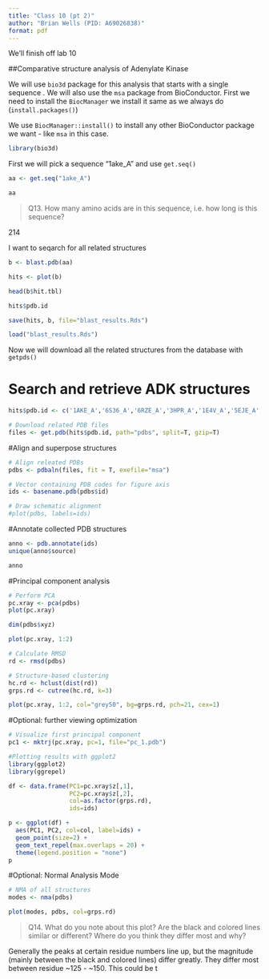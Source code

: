 ```yaml
---
title: "Class 10 (pt 2)"
author: "Brian Wells (PID: A69026838)"
format: pdf
---
```



We'll finish off lab 10

##Comparative structure analysis of Adenylate Kinase

We will use `bio3d` package for this analysis that starts with a single sequence .
We will also use the `msa` package from BioConductor.
First we need to install the `BiocManager` we install it same as we always do (`install.packages()`)

We use `BiocManager::install()` to install any other BioConductor package we want - like `msa` in this case.

```r
library(bio3d)
```

First we will pick a sequence "1ake_A" and use `get.seq()`
```r
aa <- get.seq("1ake_A")
```

```r
aa
```


>Q13. How many amino acids are in this sequence, i.e. how long is this sequence? 

214

I want to seqarch for all related structures
```r
b <- blast.pdb(aa)
```
```r
hits <- plot(b)
```

```r
head(b$hit.tbl)
```

```r
hits$pdb.id
```

```r
save(hits, b, file="blast_results.Rds")
```

```r
load("blast_results.Rds")
```

Now we will download all the related structures from the database with `getpds()`






# Search and retrieve ADK structures

```r
hits$pdb.id <- c('1AKE_A','6S36_A','6RZE_A','3HPR_A','1E4V_A','5EJE_A','1E4Y_A','3X2S_A','6HAP_A','6HAM_A','4K46_A','3GMT_A','4PZL_A')

```

```r
# Download related PDB files
files <- get.pdb(hits$pdb.id, path="pdbs", split=T, gzip=T)
```

#Align and superpose structures


```r
# Align releated PDBs
pdbs <- pdbaln(files, fit = T, exefile="msa")
```

```r
# Vector containing PDB codes for figure axis
ids <- basename.pdb(pdbs$id)

# Draw schematic alignment
#plot(pdbs, labels=ids)

```

#Annotate collected PDB structures

```r
anno <- pdb.annotate(ids)
unique(anno$source)
```

```r
anno
```
#Principal component analysis


```r
# Perform PCA
pc.xray <- pca(pdbs)
plot(pc.xray)
```

```r
dim(pdbs$xyz)
```

```r
plot(pc.xray, 1:2)
```


```r
# Calculate RMSD
rd <- rmsd(pdbs)

# Structure-based clustering
hc.rd <- hclust(dist(rd))
grps.rd <- cutree(hc.rd, k=3)

plot(pc.xray, 1:2, col="grey50", bg=grps.rd, pch=21, cex=1)
```

#Optional: further viewing optimization

```r
# Visualize first principal component
pc1 <- mktrj(pc.xray, pc=1, file="pc_1.pdb")
```

```r
#Plotting results with ggplot2
library(ggplot2)
library(ggrepel)

df <- data.frame(PC1=pc.xray$z[,1], 
                 PC2=pc.xray$z[,2], 
                 col=as.factor(grps.rd),
                 ids=ids)

p <- ggplot(df) + 
  aes(PC1, PC2, col=col, label=ids) +
  geom_point(size=2) +
  geom_text_repel(max.overlaps = 20) +
  theme(legend.position = "none")
p
```


#Optional: Normal Analysis Mode

```r
# NMA of all structures
modes <- nma(pdbs)
```

```r
plot(modes, pdbs, col=grps.rd)
```

>Q14. What do you note about this plot? Are the black and colored lines similar or different? Where do you think they differ most and why?

Generally the peaks at certain residue numbers line up, but the magnitude (mainly between the black and colored lines) differ greatly. They differ most between residue ~125 - ~150. This could be t




